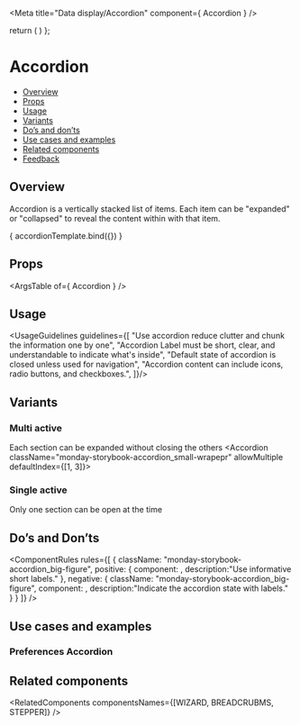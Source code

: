 
<Meta
  title="Data display/Accordion"
  component={ Accordion }
/>

<!--- Component template -->

  return (
    <Accordion className="monday-storybook-accordion_small-wrapepr" defaultIndex={[1]}>
      <AccordionItem title="Notifications" />
      <AccordionItem title="Setting" />
      <AccordionItem title="Info" />
      <AccordionItem title="Profile" />
      <AccordionItem title="Permisions" />
      <AccordionItem title="Seurity" />
      <AccordionItem title="Connectivity" />
      <AccordionItem title="Integration" />
      <AccordionItem title="Assets" />
    </Accordion>
  )
};

<!--- Component documentation -->

# Accordion
- [Overview](#overview)
- [Props](#props)
- [Usage](#usage)
- [Variants](#variants)
- [Do’s and don’ts](#dos-and-donts)
- [Use cases and examples](#use-cases-and-examples)
- [Related components](#related-components)
- [Feedback](#feedback)

## Overview
Accordion is a vertically stacked list of items. Each item can be "expanded" or "collapsed" to reveal the content within with that item.

<Canvas>
  <Story name="Overview"
         args={ {} }>
    { accordionTemplate.bind({}) }
  </Story>
</Canvas>

## Props
<ArgsTable of={ Accordion } />

## Usage
<UsageGuidelines guidelines={[
  "Use accordion reduce clutter and chunk the information one by one",
  "Accordion Label must be short, clear, and understandable to indicate what's inside",
  "Default state of accordion is closed unless used for navigation",
  "Accordion content can include icons, radio buttons, and checkboxes.",
]}/>

## Variants
### Multi active
Each section can be expanded without closing the others
<Canvas>
  <Story name="Multi active">
    <Accordion className="monday-storybook-accordion_small-wrapepr" allowMultiple defaultIndex={[1, 3]}>
      <AccordionItem title="Notifications"><div className="monday-storybook-accordion_small-box" /></AccordionItem>
      <AccordionItem title="Setting"><div className="monday-storybook-accordion_small-box" /></AccordionItem>
      <AccordionItem title="Connectivity"><div className="monday-storybook-accordion_small-box" /></AccordionItem>
      <AccordionItem title="Integration"><div className="monday-storybook-accordion_small-box" /></AccordionItem>
      <AccordionItem title="Assets"><div className="monday-storybook-accordion_small-box" /></AccordionItem>
    </Accordion>
  </Story>
</Canvas>

### Single active
Only one section can be open at the time
<Canvas>
  <Story name="Single active">
    <Accordion className="monday-storybook-accordion_small-wrapepr" defaultIndex={[1]}>
      <AccordionItem title="Notifications"><div className="monday-storybook-accordion_small-box" /></AccordionItem>
      <AccordionItem title="Setting"><div className="monday-storybook-accordion_small-box" /></AccordionItem>
      <AccordionItem title="Connectivity"><div className="monday-storybook-accordion_small-box" /></AccordionItem>
      <AccordionItem title="Integration"><div className="monday-storybook-accordion_small-box" /></AccordionItem>
      <AccordionItem title="Assets"><div className="monday-storybook-accordion_small-box" /></AccordionItem>
    </Accordion>
  </Story>
</Canvas>

## Do’s and Don’ts
<ComponentRules
  rules={[
    {
      className: "monday-storybook-accordion_big-figure",
      positive: {
        component:
          <Accordion className="monday-storybook-accordion_box-small">
            <AccordionItem title="Notifications" />
            <AccordionItem title="Security" />
            <AccordionItem title="InfoAssets" />
          </Accordion>,
        description:"Use informative short labels."
      },
      negative: {
        className: "monday-storybook-accordion_big-figure",
        component:
          <Accordion className="monday-storybook-accordion_box-small">
            <AccordionItem title="Closed" />
            <AccordionItem title="Closed" />
            <AccordionItem title="Closed" />
          </Accordion>,
        description:"Indicate the accordion state with labels."
      }
    }
  ]}
/>

## Use cases and examples
### Preferences Accordion
<Canvas>
  <Story name="Preferences Accordion">
    <Accordion className="monday-storybook-accordion_wrapper" defaultIndex={[0]}>
      <AccordionItem title="In monday">
        <div className="monday-storybook-accordion_checkbox-wrapper">
          <Checkbox label="Likes my update" checked />
          <Checkbox label="Replies to my update" />
          <Checkbox label="Replies or likes a conversation I'm a part of" checked />
          <Checkbox label="Subscribes me to a Board/Item/Team" checked />
          <Checkbox label="Writes an update on an items I'm subscribed to" checked />
        </div>
      </AccordionItem>
    </Accordion>
  </Story>
</Canvas>

## Related components
<RelatedComponents componentsNames={[WIZARD, BREADCRUBMS, STEPPER]} />
